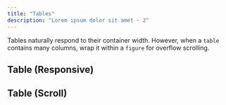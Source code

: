```yaml
---
title: "Tables"
description: "Lorem ipsum dolor sit amet - 2"
---
```


Tables naturally respond to their container width. However, when a `table` contains many columns, wrap it within a `figure` for overflow scrolling.

## Table (Responsive)

<Component>
<Table />
</Component> 


## Table (Scroll)

<Component>
<TableScroll />
</Component> 